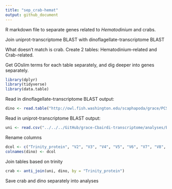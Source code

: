 ```yaml
---
title: "sep_crab-hemat"
output: github_document
---
```


R markdown file to separate genes related to _Hematodinium_ and crabs.

Join uniprot-transcriptome BLAST with dinoflagellate-transcriptome BLAST

What doesn't match is crab. 
Create 2 tables: Hematodinium-related and Crab-related. 

Get GOslim terms for each table separately, and dig deeper into genes separately. 

```r
library(dplyr)
library(tidyverse)
library(data.table)
```

Read in dinoflagellate-transcriptome BLAST output:
```r
dino <- read.table("http://owl.fish.washington.edu/scaphapoda/grace/PCSGA-2019/Cb_v1_blastx_uniprot2864_imac.tab", sep = '\t', header = FALSE)
```

Read in uniprot-transcriptome BLAST output: 
```r
uni <- read.csv("../../../GitHub/grace-Cbairdi-transcriptome/analyses/Blastquery-GOslim-sep.csv", header = TRUE)
```

Rename columns
```r
dcol <- c("Trinity_protein", "V2", "V3", "V4", "V5", "V6", "V7", "V8", "V9", "V10", "V11", "V12")
colnames(dino) <- dcol
```

Join tables based on trinity
```r
crab <- anti_join(uni, dino, by = "Trinity_protein")
```

Save crab and dino separately into analyses
```r



```

